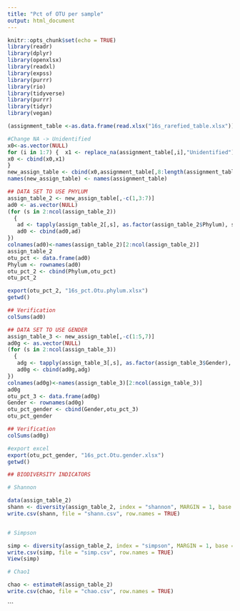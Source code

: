 ---
title: "Pct of OTU per sample"
output: html_document
---

```{r setup, include=FALSE}
knitr::opts_chunk$set(echo = TRUE)
library(readr)
library(dplyr)
library(openxlsx)
library(readxl)
library(expss)
library(purrr)
library(rio)
library(tidyverse)
library(purrr) 
library(tidyr)
library(vegan)
```


```{r import_excel_files, echo=FALSE}
(assignment_table <-as.data.frame(read.xlsx("16s_rarefied_table.xlsx")))

```
```{r}
#Change NA -> Unidentified
x0<-as.vector(NULL)
for (i in 1:7) {  x1 <- replace_na(assignment_table[,i],"Unidentified")  
x0 <- cbind(x0,x1) 
}
new_assign_table <- cbind(x0,assignment_table[,8:length(assignment_table)])
names(new_assign_table) <- names(assignment_table) 

```

```{r data}
## DATA SET TO USE PHYLUM
assign_table_2 <- new_assign_table[,-c(1,3:7)]
ad0 <- as.vector(NULL)
(for (s in 2:ncol(assign_table_2))
  {
   ad <- tapply(assign_table_2[,s], as.factor(assign_table_2$Phylum), sum)*100 / sum(assign_table_2[,s])
   ad0 <- cbind(ad0,ad)
})
colnames(ad0)<-names(assign_table_2)[2:ncol(assign_table_2)]
assign_table_2
otu_pct <- data.frame(ad0)
Phylum <- rownames(ad0)
otu_pct_2 <- cbind(Phylum,otu_pct)
otu_pct_2


```
``` {r excel}

export(otu_pct_2, "16s_pct.Otu.phylum.xlsx")
getwd()

```
```{r data}
## Verification
colSums(ad0)
```
```{r gender}
## DATA SET TO USE GENDER
assign_table_3 <- new_assign_table[,-c(1:5,7)]
ad0g <- as.vector(NULL)
(for (s in 2:ncol(assign_table_3))
  {
   adg <- tapply(assign_table_3[,s], as.factor(assign_table_3$Gender), sum)*100 / sum(assign_table_3[,s])
   ad0g <- cbind(ad0g,adg)
})
colnames(ad0g)<-names(assign_table_3)[2:ncol(assign_table_3)]
ad0g
otu_pct_3 <- data.frame(ad0g)
Gender <- rownames(ad0g)
otu_pct_gender <- cbind(Gender,otu_pct_3)
otu_pct_gender
```


```{r data}
## Verification
colSums(ad0g)
```

```{r}
#export excel
export(otu_pct_gender, "16s_pct.Otu.gender.xlsx")
getwd()
```
```{r}
## BIODIVERSITY INDICATORS

# Shannon

data(assign_table_2)
shann <- diversity(assign_table_2, index = "shannon", MARGIN = 1, base = exp(1))
write.csv(shann, file = "shann.csv", row.names = TRUE)


# Simpson

simp <- diversity(assign_table_2, index = "simpson", MARGIN = 1, base = exp(1))
write.csv(simp, file = "simp.csv", row.names = TRUE)
View(simp)

# Chao1

chao <- estimateR(assign_table_2)
write.csv(chao, file = "chao.csv", row.names = TRUE)

```


```